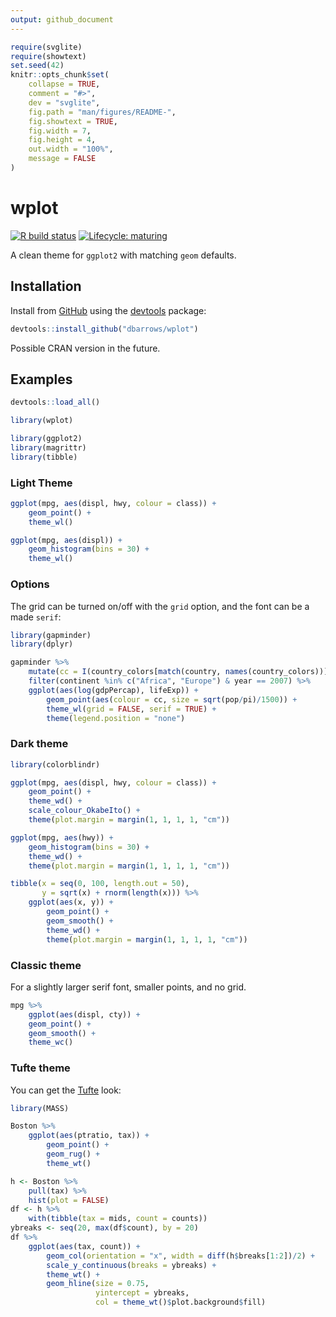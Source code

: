 ```yaml
---
output: github_document
---
```


<!-- README.md is generated from README.Rmd. Please edit that file -->

```r
require(svglite)
require(showtext)
set.seed(42)
knitr::opts_chunk$set(
    collapse = TRUE,
    comment = "#>",
    dev = "svglite",
    fig.path = "man/figures/README-",
    fig.showtext = TRUE,
    fig.width = 7,
    fig.height = 4,
    out.width = "100%",
    message = FALSE
)
```

# wplot

<!-- badges: start -->
[![R build status](https://github.com/dbarrows/wplot/workflows/R-CMD-check/badge.svg)](https://github.com/dbarrows/wplot/actions)
[![Lifecycle: maturing](https://img.shields.io/badge/lifecycle-maturing-blue.svg)](https://www.tidyverse.org/lifecycle/#maturing)
<!-- badges: end -->

A clean theme for `ggplot2` with matching `geom` defaults.

## Installation

Install from [GitHub](https://github.com/) using the [devtools](https://cran.r-project.org/web/packages/devtools) package:

```r
devtools::install_github("dbarrows/wplot")
```

Possible CRAN version in the future.

## Examples

```r
devtools::load_all()
```
```r
library(wplot)
```
```r
library(ggplot2)
library(magrittr)
library(tibble)
```

### Light Theme

```r
ggplot(mpg, aes(displ, hwy, colour = class)) +
    geom_point() +
    theme_wl()
```

```r
ggplot(mpg, aes(displ)) +
    geom_histogram(bins = 30) +
    theme_wl()
```

### Options

The grid can be turned on/off with the `grid` option, and the font can be a made `serif`:

```r
library(gapminder)
library(dplyr)

gapminder %>%
    mutate(cc = I(country_colors[match(country, names(country_colors))])) %>%
    filter(continent %in% c("Africa", "Europe") & year == 2007) %>%
    ggplot(aes(log(gdpPercap), lifeExp)) +
        geom_point(aes(colour = cc, size = sqrt(pop/pi)/1500)) +
        theme_wl(grid = FALSE, serif = TRUE) +
        theme(legend.position = "none")
```

### Dark theme

```r
library(colorblindr)

ggplot(mpg, aes(displ, hwy, colour = class)) +
    geom_point() +
    theme_wd() +
    scale_colour_OkabeIto() +
    theme(plot.margin = margin(1, 1, 1, 1, "cm"))
```

```r
ggplot(mpg, aes(hwy)) +
    geom_histogram(bins = 30) +
    theme_wd() +
    theme(plot.margin = margin(1, 1, 1, 1, "cm"))
```

```r
tibble(x = seq(0, 100, length.out = 50),
       y = sqrt(x) + rnorm(length(x))) %>%
    ggplot(aes(x, y)) +
        geom_point() + 
        geom_smooth() +
        theme_wd() +
        theme(plot.margin = margin(1, 1, 1, 1, "cm"))
```

### Classic theme

For a slightly larger serif font, smaller points, and no grid.

```r
mpg %>%
    ggplot(aes(displ, cty)) +
    geom_point() +
    geom_smooth() +
    theme_wc()
```

### Tufte theme

You can get the [Tufte](https://www.edwardtufte.com/tufte/) look:

```r
library(MASS)

Boston %>%
    ggplot(aes(ptratio, tax)) +
        geom_point() +
        geom_rug() +
        theme_wt()
```

```r
h <- Boston %>%
    pull(tax) %>%
    hist(plot = FALSE)
df <- h %>%
    with(tibble(tax = mids, count = counts))
ybreaks <- seq(20, max(df$count), by = 20)
df %>%
    ggplot(aes(tax, count)) +
        geom_col(orientation = "x", width = diff(h$breaks[1:2])/2) +
        scale_y_continuous(breaks = ybreaks) +
        theme_wt() +
        geom_hline(size = 0.75,
                   yintercept = ybreaks,
                   col = theme_wt()$plot.background$fill)
```
